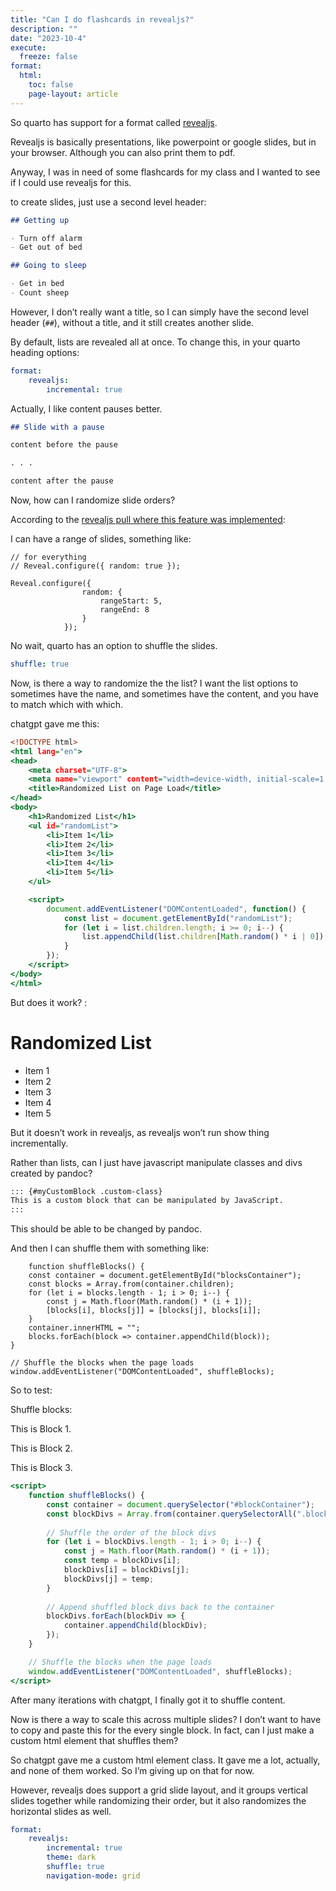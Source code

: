```yaml
---
title: "Can I do flashcards in revealjs?"
description: ""
date: "2023-10-4"
execute:
  freeze: false
format:
  html:
    toc: false
    page-layout: article
---
```


So quarto has support for a format called [revealjs](https://quarto.org/docs/presentations/revealjs/). 

Revealjs is basically presentations, like powerpoint or google slides, but in your browser. Although you can also print them to pdf. 

Anyway, I was in need of some flashcards for my class and I wanted to see if I could use revealjs for this. 


to create slides, just use a second level header:

```.markdown
## Getting up

- Turn off alarm
- Get out of bed

## Going to sleep

- Get in bed
- Count sheep
```

However, I don't really want a title, so I can simply have the second level header (`##`), without a title, and it still creates another slide. 

By default, lists are revealed all at once. To change this, in your quarto heading options:

```.yaml
format: 
    revealjs:
        incremental: true
```


Actually, I like content pauses better. 

```.markdown
## Slide with a pause

content before the pause

. . .

content after the pause
```


Now, how can I randomize slide orders?

According to the [revealjs pull where this feature was implemented](https://github.com/hakimel/reveal.js/pull/1506):

I can have a range of slides, something like:

```.javascript
// for everything
// Reveal.configure({ random: true });

Reveal.configure({
                random: {
                    rangeStart: 5,
                    rangeEnd: 8
                }
            });
```

No wait, quarto has an option to shuffle the slides.

```.yml
shuffle: true
```


Now, is there a way to randomize the the list? I want the list options to sometimes have the name, and sometimes have the content, and you have to match which with which. 

chatgpt gave me this:

```.html

<!DOCTYPE html>
<html lang="en">
<head>
    <meta charset="UTF-8">
    <meta name="viewport" content="width=device-width, initial-scale=1.0">
    <title>Randomized List on Page Load</title>
</head>
<body>
    <h1>Randomized List</h1>
    <ul id="randomList">
        <li>Item 1</li>
        <li>Item 2</li>
        <li>Item 3</li>
        <li>Item 4</li>
        <li>Item 5</li>
    </ul>

    <script>
        document.addEventListener("DOMContentLoaded", function() {
            const list = document.getElementById("randomList");
            for (let i = list.children.length; i >= 0; i--) {
                list.appendChild(list.children[Math.random() * i | 0]);
            }
        });
    </script>
</body>
</html>
```

But does it work? : 

```{=html}
<!DOCTYPE html>
<html lang="en">
<head>
    <meta charset="UTF-8">
    <meta name="viewport" content="width=device-width, initial-scale=1.0">
    <title>Randomized List on Page Load</title>
</head>
<body>
    <h1>Randomized List</h1>
    <ul id="randomList">
        <li>Item 1</li>
        <li>Item 2</li>
        <li>Item 3</li>
        <li>Item 4</li>
        <li>Item 5</li>
    </ul>

    <script>
        document.addEventListener("DOMContentLoaded", function() {
            const list = document.getElementById("randomList");
            for (let i = list.children.length; i >= 0; i--) {
                list.appendChild(list.children[Math.random() * i | 0]);
            }
        });
    </script>
</body>
</html>
```

But it doesn't work in revealjs, as revealjs won't run show thing incrementally.

Rather than lists, can I just have javascript manipulate classes and divs created by pandoc?

```.markdown
::: {#myCustomBlock .custom-class}
This is a custom block that can be manipulated by JavaScript.
:::
```

This should be able to be changed by pandoc. 

And then I can shuffle them with something like:

```.javascript
    function shuffleBlocks() {
    const container = document.getElementById("blocksContainer");
    const blocks = Array.from(container.children);
    for (let i = blocks.length - 1; i > 0; i--) {
        const j = Math.floor(Math.random() * (i + 1));
        [blocks[i], blocks[j]] = [blocks[j], blocks[i]];
    }
    container.innerHTML = "";
    blocks.forEach(block => container.appendChild(block));
}

// Shuffle the blocks when the page loads
window.addEventListener("DOMContentLoaded", shuffleBlocks);
```

So to test: 

Shuffle blocks: 

<div id="blockContainer">
::: {.block}
This is Block 1.
:::

::: {.block}
This is Block 2.
:::

::: {.block}
This is Block 3.
:::
</div>

```.html
<script>
    function shuffleBlocks() {
        const container = document.querySelector("#blockContainer");
        const blockDivs = Array.from(container.querySelectorAll(".block"));
        
        // Shuffle the order of the block divs
        for (let i = blockDivs.length - 1; i > 0; i--) {
            const j = Math.floor(Math.random() * (i + 1));
            const temp = blockDivs[i];
            blockDivs[i] = blockDivs[j];
            blockDivs[j] = temp;
        }
        
        // Append shuffled block divs back to the container
        blockDivs.forEach(blockDiv => {
            container.appendChild(blockDiv);
        });
    }

    // Shuffle the blocks when the page loads
    window.addEventListener("DOMContentLoaded", shuffleBlocks);
</script>
```

```{=html}
<script>
    function shuffleBlocks() {
        const container = document.querySelector("#blockContainer");
        const blockDivs = Array.from(container.querySelectorAll(".block"));
        
        // Shuffle the order of the block divs
        for (let i = blockDivs.length - 1; i > 0; i--) {
            const j = Math.floor(Math.random() * (i + 1));
            const temp = blockDivs[i];
            blockDivs[i] = blockDivs[j];
            blockDivs[j] = temp;
        }
        
        // Append shuffled block divs back to the container
        blockDivs.forEach(blockDiv => {
            container.appendChild(blockDiv);
        });
    }

    // Shuffle the blocks when the page loads
    window.addEventListener("DOMContentLoaded", shuffleBlocks);
</script>
```



After many iterations with chatgpt, I finally got it to shuffle content. 


Now is there a way to scale this across multiple slides? I don't want to have to copy and paste this for the every single block. In fact, can I just make a custom html element that shuffles them?


So chatgpt gave me a custom html element class. It gave me a lot, actually, and none of them worked. So I'm giving up on that for now. 



However, revealjs does support a grid slide layout, and it groups vertical slides together while randomizing their order, but it also randomizes the horizontal slides as well. 

```.yml
format: 
    revealjs:
        incremental: true
        theme: dark
        shuffle: true
        navigation-mode: grid
```

